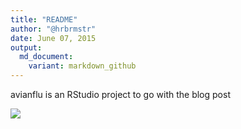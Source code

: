 ```yaml
---
title: "README"
author: "@hrbrmstr"
date: June 07, 2015
output:
  md_document:
    variant: markdown_github
---
```


avianflu is an RStudio project to go with the blog post

![](./output/avian.gif)